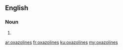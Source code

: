 ==English==

===Noun===
{{head|en|noun plural form}}

# {{plural of|oxazoline|lang=en}}

[[ar:oxazolines]]
[[fr:oxazolines]]
[[ku:oxazolines]]
[[my:oxazolines]]